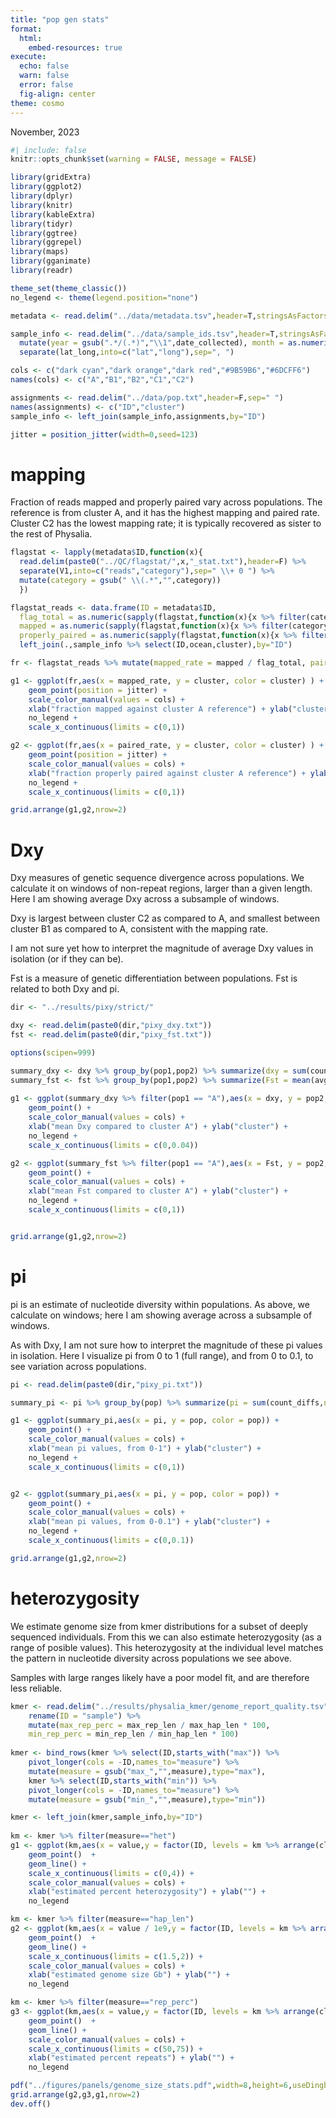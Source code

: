 ```yaml
---
title: "pop gen stats"
format:
  html:
    embed-resources: true
execute:
  echo: false
  warn: false
  error: false
  fig-align: center
theme: cosmo
---
```


November, 2023

```r
#| include: false
knitr::opts_chunk$set(warning = FALSE, message = FALSE) 

library(gridExtra)
library(ggplot2)
library(dplyr)
library(knitr)
library(kableExtra)
library(tidyr)
library(ggtree)
library(ggrepel)
library(maps)
library(gganimate)
library(readr)

theme_set(theme_classic())
no_legend <- theme(legend.position="none")

```


```r
metadata <- read.delim("../data/metadata.tsv",header=T,stringsAsFactors=F) %>% filter(status %in% c("sequenced","sequenced elsewhere"))

sample_info <- read.delim("../data/sample_ids.tsv",header=T,stringsAsFactors=F) %>%
  mutate(year = gsub(".*/(.*)","\\1",date_collected), month = as.numeric(gsub("(.*)/.*/.*","\\1",date_collected))) %>% 
  separate(lat_long,into=c("lat","long"),sep=", ")

cols <- c("dark cyan","dark orange","dark red","#9B59B6","#6DCFF6")
names(cols) <- c("A","B1","B2","C1","C2")

assignments <- read.delim("../data/pop.txt",header=F,sep=" ")
names(assignments) <- c("ID","cluster")
sample_info <- left_join(sample_info,assignments,by="ID")

jitter = position_jitter(width=0,seed=123)
```     

# mapping

Fraction of reads mapped and properly paired vary across populations. The reference is from cluster A, and it has the highest mapping and paired rate. Cluster C2 has the lowest mapping rate; it is typically recovered as sister to the rest of Physalia. 

```r
flagstat <- lapply(metadata$ID,function(x){
  read.delim(paste0("../QC/flagstat/",x,"_stat.txt"),header=F) %>%
  separate(V1,into=c("reads","category"),sep=" \\+ 0 ") %>%
  mutate(category = gsub(" \\(.*","",category))
  })

flagstat_reads <- data.frame(ID = metadata$ID,
  flag_total = as.numeric(sapply(flagstat,function(x){x %>% filter(category == "in total") %>% pull(reads)})),
  mapped = as.numeric(sapply(flagstat,function(x){x %>% filter(category == "mapped") %>% pull(reads)})),
  properly_paired = as.numeric(sapply(flagstat,function(x){x %>% filter(category == "properly paired") %>% pull(reads)}))) %>%
  left_join(.,sample_info %>% select(ID,ocean,cluster),by="ID")

fr <- flagstat_reads %>% mutate(mapped_rate = mapped / flag_total, paired_rate = properly_paired / flag_total) %>% filter(!is.na(cluster))

g1 <- ggplot(fr,aes(x = mapped_rate, y = cluster, color = cluster) ) + 
	geom_point(position = jitter) + 
	scale_color_manual(values = cols) + 
	xlab("fraction mapped against cluster A reference") + ylab("cluster") + 
	no_legend + 
	scale_x_continuous(limits = c(0,1))

g2 <- ggplot(fr,aes(x = paired_rate, y = cluster, color = cluster) ) + 
	geom_point(position = jitter) + 
	scale_color_manual(values = cols) + 
	xlab("fraction properly paired against cluster A reference") + ylab("cluster") + 
	no_legend + 
	scale_x_continuous(limits = c(0,1))

grid.arrange(g1,g2,nrow=2)
```

# Dxy

Dxy measures of genetic sequence divergence across populations. We calculate it on windows of non-repeat regions, larger than a given length. Here I am showing average Dxy across a subsample of windows.

Dxy is largest between cluster C2 as compared to A, and smallest between cluster B1 as compared to A, consistent with the mapping rate. 

I am not sure yet how to interpret the magnitude of average Dxy values in isolation (or if they can be).

Fst is a measure of genetic differentiation between populations. Fst is related to both Dxy and pi.

```r

dir <- "../results/pixy/strict/"

dxy <- read.delim(paste0(dir,"pixy_dxy.txt"))
fst <- read.delim(paste0(dir,"pixy_fst.txt"))

options(scipen=999)

summary_dxy <- dxy %>% group_by(pop1,pop2) %>% summarize(dxy = sum(count_diffs,na.rm=T) / sum(count_comparisons, na.rm=T)) %>% arrange(dxy)
summary_fst <- fst %>% group_by(pop1,pop2) %>% summarize(Fst = mean(avg_wc_fst, na.rm=T)) %>% ungroup()
  
g1 <- ggplot(summary_dxy %>% filter(pop1 == "A"),aes(x = dxy, y = pop2, color = pop2)) + 
	geom_point() + 
	scale_color_manual(values = cols) + 
	xlab("mean Dxy compared to cluster A") + ylab("cluster") + 
	no_legend + 
	scale_x_continuous(limits = c(0,0.04))

g2 <- ggplot(summary_fst %>% filter(pop1 == "A"),aes(x = Fst, y = pop2, color = pop2)) + 
	geom_point() + 
	scale_color_manual(values = cols) + 
	xlab("mean Fst compared to cluster A") + ylab("cluster") + 
	no_legend + 
	scale_x_continuous(limits = c(0,1))


grid.arrange(g1,g2,nrow=2)
```

# pi

pi is an estimate of nucleotide diversity within populations. As above, we calculate on windows; here I am showing average across a subsample of windows.

As with Dxy, I am not sure how to interpret the magnitude of these pi values in isolation. Here I visualize pi from 0 to 1 (full range), and from 0 to 0.1, to see variation across populations.

```r

pi <- read.delim(paste0(dir,"pixy_pi.txt"))

summary_pi <- pi %>% group_by(pop) %>% summarize(pi = sum(count_diffs,na.rm=T) / sum(count_comparisons, na.rm=T)) %>% arrange(pi)

g1 <- ggplot(summary_pi,aes(x = pi, y = pop, color = pop)) + 
	geom_point() + 
	scale_color_manual(values = cols) + 
	xlab("mean pi values, from 0-1") + ylab("cluster") + 
	no_legend + 
	scale_x_continuous(limits = c(0,1))


g2 <- ggplot(summary_pi,aes(x = pi, y = pop, color = pop)) + 
	geom_point() + 
	scale_color_manual(values = cols) + 
	xlab("mean pi values, from 0-0.1") + ylab("cluster") + 
	no_legend + 
	scale_x_continuous(limits = c(0,0.1))

grid.arrange(g1,g2,nrow=2)
```

# heterozygosity

We estimate genome size from kmer distributions for a subset of deeply sequenced individuals. From this we can also estimate heterozygosity (as a range of posible values). This heterozygosity at the individual level matches the pattern in nucleotide diversity across populations we see above. 

Samples with large ranges likely have a poor model fit, and are therefore less reliable.

```r
kmer <- read.delim("../results/physalia_kmer/genome_report_quality.tsv",sep="\t",header=T) %>% 
	rename(ID = "sample") %>%
	mutate(max_rep_perc = max_rep_len / max_hap_len * 100,
	min_rep_perc = min_rep_len / min_hap_len * 100)
	
kmer <- bind_rows(kmer %>% select(ID,starts_with("max")) %>% 
	pivot_longer(cols = -ID,names_to="measure") %>% 
	mutate(measure = gsub("max_","",measure),type="max"),
	kmer %>% select(ID,starts_with("min")) %>% 
	pivot_longer(cols = -ID,names_to="measure") %>% 
	mutate(measure = gsub("min_","",measure),type="min"))

kmer <- left_join(kmer,sample_info,by="ID")
	
km <- kmer %>% filter(measure=="het")
g1 <- ggplot(km,aes(x = value,y = factor(ID, levels = km %>% arrange(cluster,ID) %>% pull(ID) %>% unique), color = cluster, group=ID)) + 
	geom_point()  + 
	geom_line() + 
	scale_x_continuous(limits = c(0,4)) + 
	scale_color_manual(values = cols) + 
	xlab("estimated percent heterozygosity") + ylab("") + 
	no_legend

km <- kmer %>% filter(measure=="hap_len")
g2 <- ggplot(km,aes(x = value / 1e9,y = factor(ID, levels = km %>% arrange(cluster,ID) %>% pull(ID) %>% unique), color = cluster, group=ID)) + 
	geom_point()  + 
	geom_line() + 
	scale_x_continuous(limits = c(1.5,2)) + 
	scale_color_manual(values = cols) + 
	xlab("estimated genome size Gb") + ylab("") + 
	no_legend

km <- kmer %>% filter(measure=="rep_perc")
g3 <- ggplot(km,aes(x = value,y = factor(ID, levels = km %>% arrange(cluster,ID) %>% pull(ID) %>% unique), color = cluster, group=ID)) + 
	geom_point()  + 
	geom_line() + 
	scale_color_manual(values = cols) + 
	scale_x_continuous(limits = c(50,75)) + 
	xlab("estimated percent repeats") + ylab("") + 
	no_legend

pdf("../figures/panels/genome_size_stats.pdf",width=8,height=6,useDingbats=F)
grid.arrange(g2,g3,g1,nrow=2)
dev.off()
```






